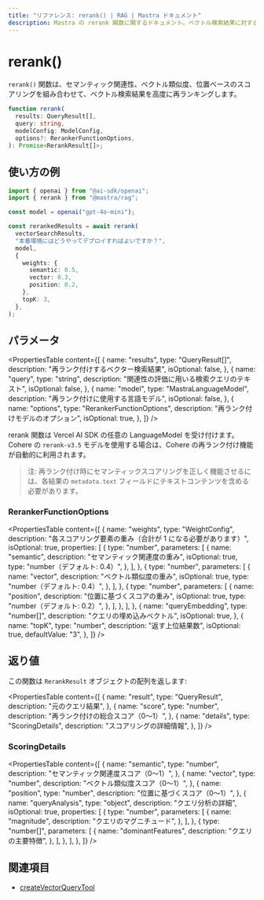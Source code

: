 ```yaml
---
title: "リファレンス: rerank() | RAG | Mastra ドキュメント"
description: Mastra の rerank 関数に関するドキュメント。ベクトル検索結果に対する高度な再ランク付け機能を提供します。
---
```


# rerank()

`rerank()` 関数は、セマンティック関連性、ベクトル類似度、位置ベースのスコアリングを組み合わせて、ベクトル検索結果を高度に再ランキングします。

```typescript
function rerank(
  results: QueryResult[],
  query: string,
  modelConfig: ModelConfig,
  options?: RerankerFunctionOptions,
): Promise<RerankResult[]>;
```


## 使い方の例

```typescript
import { openai } from "@ai-sdk/openai";
import { rerank } from "@mastra/rag";

const model = openai("gpt-4o-mini");

const rerankedResults = await rerank(
  vectorSearchResults,
  "本番環境にはどうやってデプロイすればよいですか？",
  model,
  {
    weights: {
      semantic: 0.5,
      vector: 0.3,
      position: 0.2,
    },
    topK: 3,
  },
);
```


## パラメータ

<PropertiesTable
  content={[
    {
      name: "results",
      type: "QueryResult[]",
      description: "再ランク付けするベクター検索結果",
      isOptional: false,
    },
    {
      name: "query",
      type: "string",
      description: "関連性の評価に用いる検索クエリのテキスト",
      isOptional: false,
    },
    {
      name: "model",
      type: "MastraLanguageModel",
      description: "再ランク付けに使用する言語モデル",
      isOptional: false,
    },
    {
      name: "options",
      type: "RerankerFunctionOptions",
      description: "再ランク付けモデルのオプション",
      isOptional: true,
    },
  ]}
/>

rerank 関数は Vercel AI SDK の任意の LanguageModel を受け付けます。Cohere の `rerank-v3.5` モデルを使用する場合は、Cohere の再ランク付け機能が自動的に利用されます。

> 注: 再ランク付け時にセマンティックスコアリングを正しく機能させるには、各結果の `metadata.text` フィールドにテキストコンテンツを含める必要があります。

### RerankerFunctionOptions

<PropertiesTable
  content={[
    {
      name: "weights",
      type: "WeightConfig",
      description:
        "各スコアリング要素の重み（合計が 1 になる必要があります）",
      isOptional: true,
      properties: [
        {
          type: "number",
          parameters: [
            {
              name: "semantic",
              description: "セマンティック関連度の重み",
              isOptional: true,
              type: "number（デフォルト: 0.4）",
            },
          ],
        },
        {
          type: "number",
          parameters: [
            {
              name: "vector",
              description: "ベクトル類似度の重み",
              isOptional: true,
              type: "number（デフォルト: 0.4）",
            },
          ],
        },
        {
          type: "number",
          parameters: [
            {
              name: "position",
              description: "位置に基づくスコアの重み",
              isOptional: true,
              type: "number（デフォルト: 0.2）",
            },
          ],
        },
      ],
    },
    {
      name: "queryEmbedding",
      type: "number[]",
      description: "クエリの埋め込みベクトル",
      isOptional: true,
    },
    {
      name: "topK",
      type: "number",
      description: "返す上位結果数",
      isOptional: true,
      defaultValue: "3",
    },
  ]}
/>

## 返り値

この関数は `RerankResult` オブジェクトの配列を返します:

<PropertiesTable
  content={[
    {
      name: "result",
      type: "QueryResult",
      description: "元のクエリ結果",
    },
    {
      name: "score",
      type: "number",
      description: "再ランク付けの総合スコア（0〜1）",
    },
    {
      name: "details",
      type: "ScoringDetails",
      description: "スコアリングの詳細情報",
    },
  ]}
/>

### ScoringDetails

<PropertiesTable
  content={[
    {
      name: "semantic",
      type: "number",
      description: "セマンティック関連度スコア（0～1）",
    },
    {
      name: "vector",
      type: "number",
      description: "ベクトル類似度スコア（0～1）",
    },
    {
      name: "position",
      type: "number",
      description: "位置に基づくスコア（0～1）",
    },
    {
      name: "queryAnalysis",
      type: "object",
      description: "クエリ分析の詳細",
      isOptional: true,
      properties: [
        {
          type: "number",
          parameters: [
            {
              name: "magnitude",
              description: "クエリのマグニチュード",
            },
          ],
        },
        {
          type: "number[]",
          parameters: [
            {
              name: "dominantFeatures",
              description: "クエリの主要特徴",
            },
          ],
        },
      ],
    },
  ]}
/>

## 関連項目

- [createVectorQueryTool](../tools/vector-query-tool)
